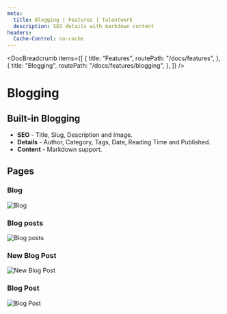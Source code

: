 ```yaml
---
meta:
  title: Blogging | Features | Talentwork
  description: SEO details with markdown content
headers:
  Cache-Control: no-cache
---
```



<DocBreadcrumb
  items={[
    {
      title: "Features",
      routePath: "/docs/features",
    },
    {
      title: "Blogging",
      routePath: "/docs/features/blogging",
    },
  ]}
/>

# Blogging

## Built-in Blogging

- **SEO** - Title, Slug, Description and Image.
- **Details** - Author, Category, Tags, Date, Reading Time and Published.
- **Content** - Markdown support.

## Pages

### Blog

<img
  class="bg-gray-100 border-gray-500 border-2 border-dashed rounded-lg object-cover h-95"
  src="https://yahooder.sirv.com/saasrock/features/blogging/blog.png"
  alt="Blog"
/>

### Blog posts

<img
  class="bg-gray-100 border-gray-500 border-2 border-dashed rounded-lg object-cover h-95"
  src="https://yahooder.sirv.com/saasrock/features/blogging/blog-posts.png"
  alt="Blog posts"
/>

### New Blog Post

<img
  class="bg-gray-100 border-gray-500 border-2 border-dashed rounded-lg object-cover h-95"
  src="https://yahooder.sirv.com/saasrock/features/blogging/new-blog-post.png"
  alt="New Blog Post"
/>

### Blog Post

<img
  class="bg-gray-100 border-gray-500 border-2 border-dashed rounded-lg object-cover h-95"
  src="https://yahooder.sirv.com/saasrock/features/blogging/blog-post.png"
  alt="Blog Post"
/>
